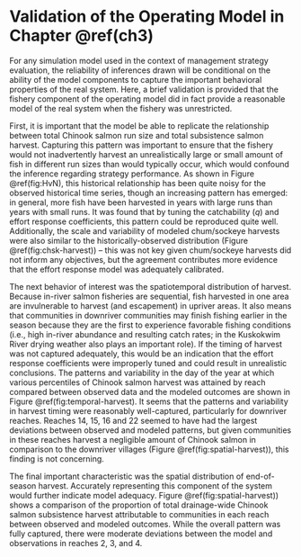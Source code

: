 # Validation of the Operating Model in Chapter \@ref(ch3) {#appendix-b}

\noindent
For any simulation model used in the context of management strategy evaluation, the reliability of inferences drawn will be conditional on the ability of the model components to capture the important behavioral properties of the real system. Here, a brief validation is provided that the fishery component of the operating model did in fact provide a reasonable model of the real system when the fishery was unrestricted.

First, it is important that the model be able to replicate the relationship between total Chinook salmon run size and total subsistence salmon harvest. Capturing this pattern was important to ensure that the fishery would not inadvertently harvest an unrealistically large or small amount of fish in different run sizes than would typically occur, which would confound the inference regarding strategy performance. As shown in Figure \@ref(fig:HvN), this historical relationship has been quite noisy for the observed historical time series, though an increasing pattern has emerged: in general, more fish have been harvested in years with large runs than years with small runs. It was found that by tuning the catchability ($q$) and effort response coefficients, this pattern could be reproduced quite well. Additionally, the scale and variability of modeled chum/sockeye harvests were also similar to the historically-observed distribution (Figure \@ref(fig:chsk-harvest)) -- this was not key given chum/sockeye harvests did not inform any objectives, but the agreement contributes more evidence that the effort response model was adequately calibrated.

The next behavior of interest was the spatiotemporal distribution of harvest. Because in-river salmon fisheries are sequential, fish harvested in one area are invulnerable to harvest (and escapement) in upriver areas. It also means that communities in downriver communities may finish fishing earlier in the season because they are the first to experience favorable fishing conditions (i.e., high in-river abundance and resulting catch rates; in the Kuskokwim River drying weather also plays an important role). If the timing of harvest was not captured adequately, this would be an indication that the effort response coefficients were improperly tuned and could result in unrealistic conclusions. The patterns and variability in the day of the year at which various percentiles of Chinook salmon harvest was attained by reach compared between observed data and the modeled outcomes are shown in Figure \@ref(fig:temporal-harvest). It seems that the patterns and variability in harvest timing were reasonably well-captured, particularly for downriver reaches. Reaches 14, 15, 16 and 22 seemed to have had the largest deviations between observed and modeled patterns, but given communities in these reaches harvest a negligible amount of Chinook salmon in comparison to the downriver villages (Figure \@ref(fig:spatial-harvest)), this finding is not concerning. 

The final important characteristic was the spatial distribution of end-of-season harvest. Accurately representing this component of the system would further indicate model adequacy. Figure \@ref(fig:spatial-harvest)) shows a comparison of the proportion of total drainage-wide Chinook salmon subsistence harvest attributable to communities in each reach between observed and modeled outcomes. While the overall pattern was fully captured, there were moderate deviations between the model and observations in reaches 2, 3, and 4.

\clearpage

\begin{figure}
  \centering
  \includegraphics{img/Ch3/Figure B1.jpg}
  \caption{Observed and modeled Chinook salmon subsistence harvest as a function of total Chinook salmon run size. Individual black numbers are historical realizations in years with no harvest restrictions on the subsistence salmon fishery. Individual grey dots are modeled outcomes, each representing a hypothetical salmon run with different random subpopulation compositions, run timing, and species ratios. Fitted models display close agreement between the average simulated and observed harvest outcomes across the range of run sizes. Vertical dotted lines show the important run size strata used in this analysis.}
  \label{fig:HvN}
\end{figure}

\begin{figure}
  \centering
  \includegraphics{img/Ch3/Figure B2.jpg}
  \caption{Comparison of the inter-annual distribution of observed and modeled chum/sockeye salmon harvests by villages located in the Kuskokwim River.}
  \label{fig:chsk-harvest}
\end{figure}

\clearpage

\begin{figure}
  \centering
  \includegraphics{img/Ch3/Figure B3.jpg}
  \caption{Comparison of the day of the year at which various percentiles of Chinook salmon harvest was attained by reach between observed and modeled outcomes. Variability in the observed boxplots is due to inter-annual variability in run size and timing and represents between-simulation variability for the modeled outcomes. Reach numbers are ordered from downriver to upriver. Note that not all reaches contain communities that harvest salmon.}
  \label{fig:temporal-harvest}
\end{figure}

\clearpage

\begin{figure}
  \centering
  \includegraphics{img/Ch3/Figure B4.jpg}
  \caption{Comparison of the proportion of total drainage-wide Chinook salmon subsistence harvest attributable to communities in each reach between observed and modeled outcomes. Variability in the observed boxplots is due to inter-annual variability, and represents between-simulation variability for the modeled outcomes. Reach numbers are ordered from downriver to upriver. Note that not all reaches contain communities that harvest salmon.}
  \label{fig:spatial-harvest}
\end{figure}
